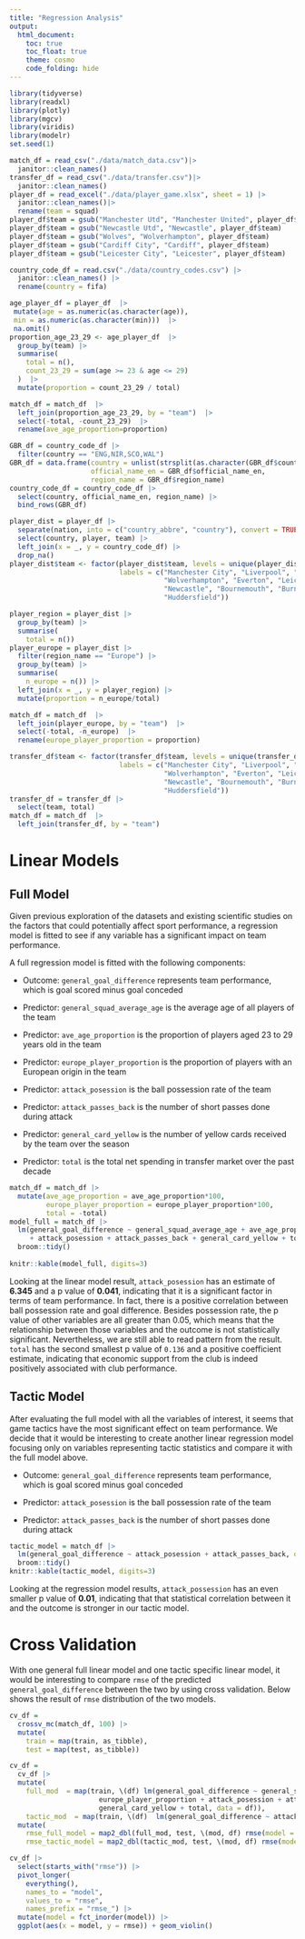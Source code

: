 ```yaml
---
title: "Regression Analysis"
output: 
  html_document:
    toc: true
    toc_float: true 
    theme: cosmo
    code_folding: hide
---
```


```r
library(tidyverse)
library(readxl)
library(plotly)
library(mgcv)
library(viridis)
library(modelr)
set.seed(1)
```

```r
match_df = read_csv("./data/match_data.csv")|> 
  janitor::clean_names()
transfer_df = read_csv("./data/transfer.csv")|> 
  janitor::clean_names() 
player_df = read_excel("./data/player_game.xlsx", sheet = 1) |> 
  janitor::clean_names()|>
  rename(team = squad)
player_df$team = gsub("Manchester Utd", "Manchester United", player_df$team)
player_df$team = gsub("Newcastle Utd", "Newcastle", player_df$team)
player_df$team = gsub("Wolves", "Wolverhampton", player_df$team)
player_df$team = gsub("Cardiff City", "Cardiff", player_df$team)
player_df$team = gsub("Leicester City", "Leicester", player_df$team)

country_code_df = read.csv("./data/country_codes.csv") |> 
  janitor::clean_names() |> 
  rename(country = fifa) 

age_player_df = player_df  |> 
 mutate(age = as.numeric(as.character(age)),
 min = as.numeric(as.character(min)))  |> 
 na.omit()
proportion_age_23_29 <- age_player_df  |> 
  group_by(team) |>                       
  summarise(
    total = n(),                           
    count_23_29 = sum(age >= 23 & age <= 29) 
  )  |> 
  mutate(proportion = count_23_29 / total)

match_df = match_df  |> 
  left_join(proportion_age_23_29, by = "team")  |> 
  select(-total, -count_23_29)  |> 
  rename(ave_age_proportion=proportion)

GBR_df = country_code_df |> 
  filter(country == "ENG,NIR,SCO,WAL") 
GBR_df = data.frame(country = unlist(strsplit(as.character(GBR_df$country), ",")),
                    official_name_en = GBR_df$official_name_en,
                    region_name = GBR_df$region_name)
country_code_df = country_code_df |> 
  select(country, official_name_en, region_name) |> 
  bind_rows(GBR_df)

player_dist = player_df |>
  separate(nation, into = c("country_abbre", "country"), convert = TRUE) |> 
  select(country, player, team) |> 
  left_join(x = _, y = country_code_df) |> 
  drop_na()
player_dist$team <- factor(player_dist$team, levels = unique(player_dist$team), 
                           labels = c("Manchester City", "Liverpool", "Chelsea", "Tottenham", "Arsenal", "Manchester United",
                                      "Wolverhampton", "Everton", "Leicester", "West Ham", "Watford", "Crystal Palace", 
                                      "Newcastle", "Bournemouth", "Burnley", "Southampton", "Brighton", "Cardiff", "Fulham", 
                                      "Huddersfield"))

player_region = player_dist |>
  group_by(team) |>                       
  summarise(
    total = n()) 
player_europe = player_dist |>
  filter(region_name == "Europe") |> 
  group_by(team) |>                       
  summarise(
    n_europe = n()) |> 
  left_join(x = _, y = player_region) |> 
  mutate(proportion = n_europe/total)

match_df = match_df  |> 
  left_join(player_europe, by = "team")  |> 
  select(-total, -n_europe)  |> 
  rename(europe_player_proportion = proportion)

transfer_df$team <- factor(transfer_df$team, levels = unique(transfer_df$team), 
                           labels = c("Manchester City", "Liverpool", "Chelsea", "Tottenham", "Arsenal", "Manchester United",
                                      "Wolverhampton", "Everton", "Leicester", "West Ham", "Watford", "Crystal Palace", 
                                      "Newcastle", "Bournemouth", "Burnley", "Southampton", "Brighton", "Cardiff", "Fulham", 
                                      "Huddersfield"))
transfer_df = transfer_df |> 
  select(team, total)
match_df = match_df  |> 
  left_join(transfer_df, by = "team") 
```

# **Linear Models**

## Full Model

Given previous exploration of the datasets and existing scientific studies on the factors that could potentially affect sport performance, a regression model is fitted to see if any variable has a significant impact on team performance. 

A full regression model is fitted with the following components:

* Outcome: `general_goal_difference` represents team performance, which is goal scored minus goal conceded  

* Predictor: `general_squad_average_age` is the average age of all players of the team  

* Predictor: `ave_age_proportion` is the proportion of players aged 23 to 29 years old in the team  

* Predictor: `europe_player_proportion` is the proportion of players with an European origin in the team  

* Predictor: `attack_posession` is the ball possession rate of the team  

* Predictor: `attack_passes_back` is the number of short passes done during attack  

* Predictor: `general_card_yellow` is the number of yellow cards received by the team over the season  

* Predictor: `total` is the total net spending in transfer market over the past decade  


```r
match_df = match_df |> 
  mutate(ave_age_proportion = ave_age_proportion*100,
         europe_player_proportion = europe_player_proportion*100,
         total = -total) 
model_full = match_df |> 
  lm(general_goal_difference ~ general_squad_average_age + ave_age_proportion + europe_player_proportion
     + attack_posession + attack_passes_back + general_card_yellow + total, data = _ ) |> 
  broom::tidy() 
  
knitr::kable(model_full, digits=3)
```

Looking at the linear model result, `attack_posession` has an estimate of **6.345** and a p value of **0.041**, indicating that it is a significant factor in terms of team performance. In fact, there is a positive correlation between ball possession rate and goal difference. Besides possession rate, the p value of other variables are all greater than 0.05, which means that the relationship between those variables and the outcome is not statistically significant. Nevertheless, we are still able to read pattern from the result. `total` has the second smallest p value of `0.136` and a positive coefficient estimate, indicating that economic support from the club is indeed positively associated with club performance. 

## Tactic Model

After evaluating the full model with all the variables of interest, it seems that game tactics have the most significant effect on team performance. We decide that it would be interesting to create another linear regression model focusing only on variables representing tactic statistics and compare it with the full model above. 

* Outcome: `general_goal_difference` represents team performance, which is goal scored minus goal conceded  

* Predictor: `attack_posession` is the ball possession rate of the team  

* Predictor: `attack_passes_back` is the number of short passes done during attack  


```r
tactic_model = match_df |> 
  lm(general_goal_difference ~ attack_posession + attack_passes_back, data = _)|> 
  broom::tidy() 
knitr::kable(tactic_model, digits=3)
```

Looking at the regression model results, `attack_possession` has an even smaller p value of **0.01**, indicating that that statistical correlation between it and the outcome is stronger in our tactic model. 

# **Cross Validation**

With one general full linear model and one tactic specific linear model, it would be interesting to compare `rmse` of the predicted `general_goal_difference` between the two by using cross validation. Below shows the result of `rmse` distribution of the two models.

```r
cv_df = 
  crossv_mc(match_df, 100) |> 
  mutate(
    train = map(train, as_tibble),
    test = map(test, as_tibble))

cv_df = 
  cv_df |> 
  mutate(
    full_mod  = map(train, \(df) lm(general_goal_difference ~ general_squad_average_age + ave_age_proportion + 
                      europe_player_proportion + attack_posession + attack_passes_back + 
                      general_card_yellow + total, data = df)),
    tactic_mod  = map(train, \(df)  lm(general_goal_difference ~ attack_posession + attack_passes_back, data = df)))|> 
  mutate(
    rmse_full_model = map2_dbl(full_mod, test, \(mod, df) rmse(model = mod, data = df)),
    rmse_tactic_model = map2_dbl(tactic_mod, test, \(mod, df) rmse(model = mod, data = df)))

cv_df |> 
  select(starts_with("rmse")) |> 
  pivot_longer(
    everything(),
    names_to = "model", 
    values_to = "rmse",
    names_prefix = "rmse_") |> 
  mutate(model = fct_inorder(model)) |> 
  ggplot(aes(x = model, y = rmse)) + geom_violin()
```

